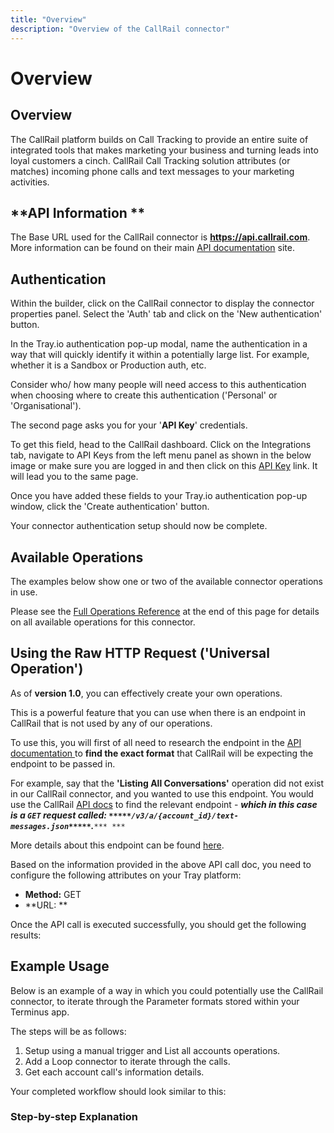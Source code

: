 ```yaml
---
title: "Overview"
description: "Overview of the CallRail connector"
---
```


# Overview

## Overview

The CallRail platform builds on Call Tracking to provide an entire suite of integrated tools that makes marketing your business and turning leads into loyal customers a cinch. CallRail Call Tracking solution attributes (or matches) incoming phone calls and text messages to your marketing activities.

## **API Information **

The Base URL used for the CallRail connector is **https://api.callrail.com**. More information can be found on their main [API documentation](https://apidocs.callrail.com) site.

## Authentication

Within the builder, click on the CallRail connector to display the connector properties panel. Select the 'Auth' tab and click on the 'New authentication' button.

In the Tray.io authentication pop-up modal, name the authentication in a way that will quickly identify it within a potentially large list. For example, whether it is a Sandbox or Production auth, etc.

Consider who/ how many people will need access to this authentication when choosing where to create this authentication ('Personal' or 'Organisational').

The second page asks you for your '**API Key**' credentials.

To get this field, head to the CallRail dashboard. Click on the Integrations tab, navigate to API Keys from the left menu panel as shown in the below image or make sure you are logged in and then click on this [API Key](https://app.callrail.com/settings/a/170499692/settings/api-keys) link. It will lead you to the same page.<br/>

Once you have added these fields to your Tray.io authentication pop-up window, click the 'Create authentication' button. 

Your connector authentication setup should now be complete.

## Available Operations

The examples below show one or two of the available connector operations in use.

Please see the [Full Operations Reference](#operationsFull) at the end of this page for details on all available operations for this connector.

## Using the Raw HTTP Request ('Universal Operation')

As of **version 1.0**, you can effectively create your own operations.

This is a powerful feature that you can use when there is an endpoint in CallRail that is not used by any of our operations.

To use this, you will first of all need to research the endpoint in the  [API documentation ](https://apidocs.callrail.com/)to **find the exact format** that CallRail will be expecting the endpoint to be passed in.

For example, say that the **'Listing All Conversations'** operation did not exist in our CallRail connector, and you wanted to use this endpoint. You would use the CallRail [API docs](https://apidocs.callrail.com/) to find the relevant endpoint - ***which in this case is a `GET` request called: `*****/v3/a/{account_id}/text-messages.json*****`.***`*** ***`

More details about this endpoint can be found [here](https://apidocs.callrail.com/#listing-all-conversations).

Based on the information provided in the above API call doc, you need to configure the following attributes on your Tray platform:

- **Method:** GET
- **URL: **

Once the API call is executed successfully,  you should get the following results:

## Example Usage

Below is an example of a way in which you could potentially use the CallRail connector, to iterate through the Parameter formats stored within your Terminus app.

The steps will be as follows:

1. Setup using a manual trigger and List all accounts operations.
2. Add a Loop connector to iterate through the calls.
3. Get each account call's information details.

Your completed workflow should look similar to this:

### Step-by-step Explanation
